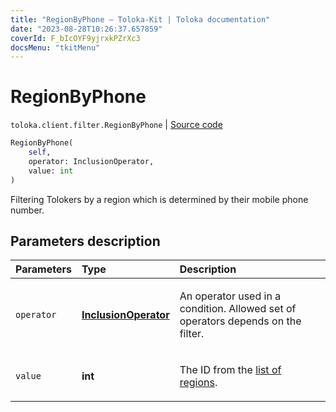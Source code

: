 ```yaml
---
title: "RegionByPhone — Toloka-Kit | Toloka documentation"
date: "2023-08-28T10:26:37.657859"
coverId: F_bIcOYF9yjrxkPZrXc3
docsMenu: "tkitMenu"
---
```


# RegionByPhone

`toloka.client.filter.RegionByPhone` | [Source code](https://github.com/Toloka/toloka-kit/blob/v1.2.1/src/client/filter.py#L498)

```python
RegionByPhone(
    self,
    operator: InclusionOperator,
    value: int
)
```

Filtering Tolokers by a region which is determined by their mobile phone number.

## Parameters description

| Parameters | Type | Description |
| :----------| :----| :-----------|
`operator`|**[InclusionOperator](/docs/toloka-kit/reference/toloka.client.primitives.operators.InclusionOperator)**|<p>An operator used in a condition. Allowed set of operators depends on the filter.</p>
`value`|**int**|<p>The ID from the [list of regions](/docs/api/regions).</p>